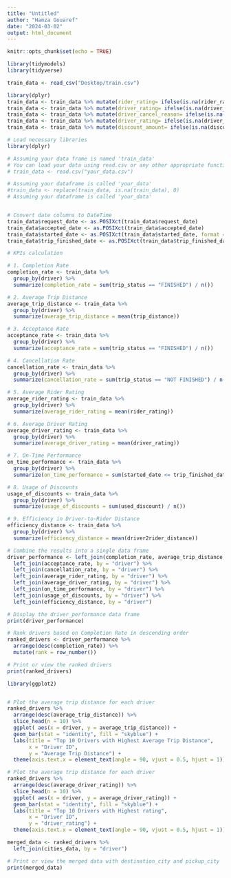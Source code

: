 ```yaml
---
title: "Untitled"
author: "Hamza Gouaref"
date: "2024-03-02"
output: html_document
---
```


```r
knitr::opts_chunk$set(echo = TRUE)
```


```r
library(tidymodels)
library(tidyverse)
```

```r
train_data <- read_csv("Desktop/train.csv")

```


```r
library(dplyr)
train_data <- train_data %>% mutate(rider_rating= ifelse(is.na(rider_rating), mean(rider_rating, na.rm = TRUE), rider_rating))
train_data <- train_data %>% mutate(driver_rating= ifelse(is.na(driver_rating), mean(driver_rating, na.rm = TRUE), driver_rating))
train_data <- train_data %>% mutate(driver_cancel_reason= ifelse(is.na(driver_cancel_reason), mean(driver_cancel_reason, na.rm = TRUE), driver_cancel_reason))
train_data <- train_data %>% mutate(driver_rating= ifelse(is.na(driver_rating), mean(driver_rating, na.rm = TRUE), driver_rating))
train_data <- train_data %>% mutate(discount_amount= ifelse(is.na(discount_amount), mean(discount_amount, na.rm = TRUE), discount_amount))


```


```r
# Load necessary libraries
library(dplyr)

# Assuming your data frame is named 'train_data'
# You can load your data using read.csv or any other appropriate function
# train_data <- read.csv("your_data.csv")

# Assuming your dataframe is called 'your_data'
#train_data <- replace(train_data, is.na(train_data), 0)
# Assuming your dataframe is called 'your_data'


# Convert date columns to DateTime
train_data$request_date <- as.POSIXct(train_data$request_date)
train_data$accepted_date <- as.POSIXct(train_data$accepted_date)
train_data$started_date <- as.POSIXct(train_data$started_date, format = "%Y-%m-%d %H:%M:%S")
train_data$trip_finished_date <- as.POSIXct(train_data$trip_finished_date, format = "%Y-%m-%d %H:%M:%S")

# KPIs calculation

# 1. Completion Rate
completion_rate <- train_data %>%
  group_by(driver) %>%
  summarize(completion_rate = sum(trip_status == "FINISHED") / n()) 

# 2. Average Trip Distance
average_trip_distance <- train_data %>%
  group_by(driver) %>%
  summarize(average_trip_distance = mean(trip_distance))

# 3. Acceptance Rate
acceptance_rate <- train_data %>%
  group_by(driver) %>%
  summarize(acceptance_rate = sum(trip_status == "FINISHED") / n())

# 4. Cancellation Rate
cancellation_rate <- train_data %>%
  group_by(driver) %>%
  summarize(cancellation_rate = sum(trip_status == "NOT FINISHED") / n())

# 5. Average Rider Rating
average_rider_rating <- train_data %>%
  group_by(driver) %>%
  summarize(average_rider_rating = mean(rider_rating))

# 6. Average Driver Rating
average_driver_rating <- train_data %>%
  group_by(driver) %>%
  summarize(average_driver_rating = mean(driver_rating))

# 7. On-Time Performance
on_time_performance <- train_data %>%
  group_by(driver) %>%
  summarize(on_time_performance = sum(started_date <= trip_finished_date) / n())

# 8. Usage of Discounts
usage_of_discounts <- train_data %>%
  group_by(driver) %>%
  summarize(usage_of_discounts = sum(used_discount) / n())

# 9. Efficiency in Driver-to-Rider Distance
efficiency_distance <- train_data %>%
  group_by(driver) %>%
  summarize(efficiency_distance = mean(driver2rider_distance))

# Combine the results into a single data frame
driver_performance <- left_join(completion_rate, average_trip_distance, by = "driver") %>%
  left_join(acceptance_rate, by = "driver") %>%
  left_join(cancellation_rate, by = "driver") %>%
  left_join(average_rider_rating, by = "driver") %>%
  left_join(average_driver_rating, by = "driver") %>%
  left_join(on_time_performance, by = "driver") %>%
  left_join(usage_of_discounts, by = "driver") %>%
  left_join(efficiency_distance, by = "driver")

# Display the driver_performance data frame
print(driver_performance)
```


```r
# Rank drivers based on Completion Rate in descending order
ranked_drivers <- driver_performance %>%
  arrange(desc(completion_rate)) %>%
  mutate(rank = row_number())

# Print or view the ranked drivers
print(ranked_drivers)

```


```r
library(ggplot2)


# Plot the average trip distance for each driver
ranked_drivers %>% 
  arrange(desc(average_trip_distance)) %>%
  slice_head(n = 10) %>% 
  ggplot( aes(x = driver, y = average_trip_distance)) +
  geom_bar(stat = "identity", fill = "skyblue") +
  labs(title = "Top 10 Drivers with Highest Average Trip Distance",
       x = "Driver ID",
       y = "Average Trip Distance") +
  theme(axis.text.x = element_text(angle = 90, vjust = 0.5, hjust = 1))
```


```r
# Plot the average trip distance for each driver
ranked_drivers %>% 
  arrange(desc(average_driver_rating)) %>%
  slice_head(n = 10) %>% 
  ggplot( aes(x = driver, y = average_driver_rating)) +
  geom_bar(stat = "identity", fill = "skyblue") +
  labs(title = "Top 10 Drivers with Highest rating",
       x = "Driver ID",
       y = "driver_rating") +
  theme(axis.text.x = element_text(angle = 90, vjust = 0.5, hjust = 1))

```







```r
merged_data <- ranked_drivers %>%
  left_join(cities_data, by = "driver")

# Print or view the merged data with destination_city and pickup_city
print(merged_data)
```


```r
```


```r
```


```r
```


```r
```


```r
```


```r
```


```r
```


```r
```


```r
```


```r
```


```r
```


```r
```

